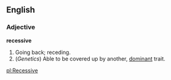 ==English==

===Adjective===

'''recessive'''

#Going back; receding.
#(''Genetics'') Able to be covered up by another, [[dominant]] trait.

[[pl:Recessive]]